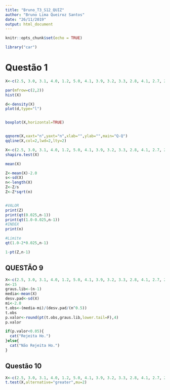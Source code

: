 ```yaml
---
title: "Bruno_T3_S12_QUIZ"
author: "Bruno Lima Queiroz Santos"
date: "26/11/2019"
output: html_document
---
```


```r
knitr::opts_chunk$set(echo = TRUE)

library("car")
```

# Questão 1

```r
X<-c(2.5, 3.0, 3.1, 4.0, 1.2, 5.0, 4.1, 3.9, 3.2, 3.3, 2.8, 4.1, 2.7, 2.9, 3.7)

par(mfrow=c(2,2))
hist(X)

d<-density(X)
plot(d,type="l")


boxplot(X,horizontal=TRUE)


qqnorm(X,xaxt="n",yaxt="n",xlab="",ylab="",main="Q-Q")
qqline(X,col=2,lwd=2,lty=2)

```

```r
X<-c(2.5, 3.0, 3.1, 4.0, 1.2, 5.0, 4.1, 3.9, 3.2, 3.3, 2.8, 4.1, 2.7, 2.9, 3.7)
shapiro.test(X)

mean(X)

Z<-mean(X)-2.0
s<-sd(X)
n<-length(X)
Z<-Z/s
Z<-Z*sqrt(n)


#VALOR
print(Z)
print(qt(0.025,n-1))
print(qt(1.0-0.025,n-1))
#INDEX
print(n)

#Limite
qt(1.0-2*0.025,n-1)

1-pt(Z,n-1)
```

## QUESTÃO 9

```r
X<-c(2.5, 3.0, 3.1, 4.0, 1.2, 5.0, 4.1, 3.9, 3.2, 3.3, 2.8, 4.1, 2.7, 2.9, 3.7)
n<-15
graus.lib<-(n-1)
media<-mean(X)
desv.pad<-sd(X)
mi<-2.0
t.obs<-(media-mi)/(desv.pad/(n^0.5))
t.obs
p.valor<-round(pt(t.obs,graus.lib,lower.tail=F),4)
p.valor

if(p.valor<0.05){
  cat("Rejeita Ho.")
}else{
  cat("Não Rejeita Ho.")
}

```

## Questão 10

```r
X<-c(2.5, 3.0, 3.1, 4.0, 1.2, 5.0, 4.1, 3.9, 3.2, 3.3, 2.8, 4.1, 2.7, 2.9, 3.7)
t.test(X,alternative="greater",mu=2)


```